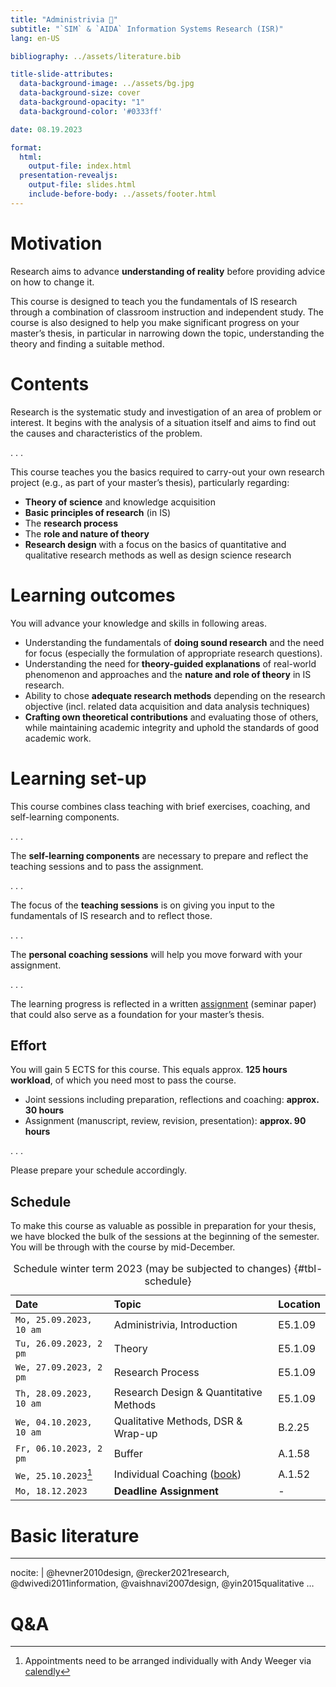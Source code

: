 ```yaml
---
title: "Administrivia 🧐"  
subtitle: "`SIM` & `AIDA` Information Systems Research (ISR)"
lang: en-US

bibliography: ../assets/literature.bib

title-slide-attributes:
  data-background-image: ../assets/bg.jpg
  data-background-size: cover
  data-background-opacity: "1"
  data-background-color: '#0333ff'

date: 08.19.2023

format: 
  html:
    output-file: index.html
  presentation-revealjs:
    output-file: slides.html 
    include-before-body: ../assets/footer.html
---
```


# Motivation {.vertical-center background-color="#0333ff"}

:::large
Research aims to advance **understanding of reality** before providing advice on how to change it. 
:::

:::notes
This course is designed to teach you the fundamentals of IS research through a combination of classroom instruction and independent study. The course is also designed to help you make significant progress on your master's thesis, in particular in narrowing down the topic, understanding the theory and finding a suitable method.
:::

# Contents

Research is the systematic study and investigation of an area of problem or interest. It begins with the analysis of a situation itself and aims to find out the causes and characteristics of the problem. 

. . .

This course teaches you the basics required to carry-out your own research project (e.g., as part of your master's thesis), particularly regarding: 

:::{.incremental}
- **Theory of science** and knowledge acquisition
- **Basic principles of research** (in IS)
- The **research process**
- The **role and nature of theory**
- **Research design** with a focus on the basics of quantitative and qualitative research methods as well as design science research
:::

# Learning outcomes

You will advance your knowledge and skills in following areas.

::: {.incremental}
- Understanding the fundamentals of **doing sound research** and the need for focus (especially the formulation of appropriate research questions).
- Understanding the need for **theory-guided explanations** of real-world phenomenon and approaches and the **nature and role of theory** in IS research.
- Ability to chose **adequate research methods** depending on the research objective (incl. related data acquisition and data analysis techniques)
- **Crafting own theoretical contributions** and evaluating those of others, while maintaining academic integrity and uphold the standards of good academic work.
:::

# Learning set-up

This course combines class teaching with brief exercises, coaching, and self-learning components.

. . .

The **self-learning components** are necessary to prepare and reflect the teaching sessions and to pass the assignment.

. . .

The focus of the **teaching sessions** is on giving you input to the fundamentals of IS research and to reflect those. 

. . .

The **personal coaching sessions** will help you move forward with your assignment.

. . .

The learning progress is reflected in a written [assignment](../assignment/) (seminar paper) that could also serve as a foundation for your master's thesis.


## Effort

You will gain 5 ECTS for this course. This equals approx. **125 hours workload**, of which you need most to pass the course.

::: {.incremental}
-	Joint sessions including preparation, reflections and coaching: **approx. 30 hours**
-	Assignment (manuscript, review, revision, presentation): **approx. 90 hours**
:::

. . .

Please prepare your schedule accordingly.

## Schedule {.scrollable .smaller}

:::notes
To make this course as valuable as possible in preparation for your thesis, we have blocked the bulk of the sessions at the beginning of the semester. You will be through with the course by mid-December. 
:::

|Date                    |Topic                                    |Location  |
|:-----------------------|:----------------------------------------|:---------|
|`Mo, 25.09.2023, 10 am` | Administrivia, Introduction             | E5.1.09
|`Tu, 26.09.2023, 2 pm ` | Theory                                  | E5.1.09
|`We, 27.09.2023, 2 pm`  | Research Process                        | E5.1.09
|`Th, 28.09.2023, 10 am` | Research Design & Quantitative Methods  | E5.1.09
|`We, 04.10.2023, 10 am` | Qualitative Methods, DSR & Wrap-up      | B.2.25
|`Fr, 06.10.2023, 2 pm`  | Buffer                                  | A.1.58
|`We, 25.10.2023`[^1]    | Individual Coaching ([book](https://calendly.com/awe-hnu/is-research-coaching?month=2023-10))|A.1.52
|`Mo, 18.12.2023`        |**Deadline Assignment**                  |-         

: Schedule winter term 2023 (may be subjected to changes) {#tbl-schedule}

[^1]: Appointments need to be arranged individually with Andy Weeger via [calendly](https://calendly.com/awe-hnu/is-research-coaching?month=2023-10)

# Basic literature

:::{#refs}
---
nocite: |
  @hevner2010design, @recker2021research, @dwivedi2011information, @vaishnavi2007design, @yin2015qualitative
...
:::

# Q&A {.html-hidden .unlisted .vertical-center background-color="#0333ff" background-image="../assets/bg.jpg"}

